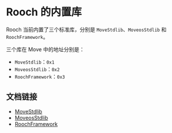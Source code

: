 # Rooch 的内置库

Rooch 当前内置了三个标准库，分别是 `MoveStdlib`、`MoveosStdlib` 和 `RoochFramework`。

三个库在 Move 中的地址分别是：

- `MoveStdlib`：`0x1`
- `MoveosStdlib`：`0x2`
- `RoochFramework`：`0x3`

## 文档链接

- [MoveStdlib](https://github.com/rooch-network/rooch/tree/main/moveos/moveos-stdlib/move-stdlib/doc)
- [MoveosStdlib](https://github.com/rooch-network/rooch/edit/main/moveos/moveos-stdlib/moveos-stdlib/doc)
- [RoochFramework](https://github.com/rooch-network/rooch/tree/main/crates/rooch-framework/doc)
